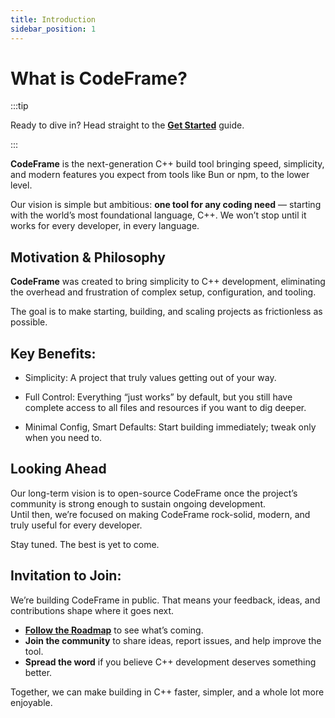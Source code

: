 ```yaml
---
title: Introduction
sidebar_position: 1
---
```


# What is CodeFrame?

:::tip

Ready to dive in? Head straight to the [**Get Started**](/docs/getting-started) guide.

:::

**CodeFrame** is the next-generation C++ build tool bringing speed, simplicity, and
modern features you expect from tools like Bun or npm, to the lower level.

Our vision is simple but ambitious: **one tool for any coding need** — starting with the world’s most foundational language, C++. We won’t stop until it works for every developer, in every language.

## Motivation & Philosophy

**CodeFrame** was created to bring simplicity to C++ development, eliminating
the overhead and frustration of complex setup, configuration, and tooling.

The goal is to make starting, building, and scaling projects as frictionless as possible.

## Key Benefits:

- Simplicity: A project that truly values getting out of your way.

- Full Control: Everything “just works” by default, but you still have complete access to all files and resources if you want to dig deeper.

- Minimal Config, Smart Defaults: Start building immediately; tweak only when you need to.

## Looking Ahead

Our long-term vision is to open-source CodeFrame once the project’s community is strong enough to sustain ongoing development.  
Until then, we’re focused on making CodeFrame rock-solid, modern, and truly useful for every developer.

Stay tuned. The best is yet to come.

## Invitation to Join:

We’re building CodeFrame in public. That means your feedback, ideas, and contributions shape where it goes next.

- [**Follow the Roadmap**](../roadmap) to see what’s coming.
- **Join the community** to share ideas, report issues, and help improve the tool.
- **Spread the word** if you believe C++ development deserves something better.

Together, we can make building in C++ faster, simpler, and a whole lot more enjoyable.
